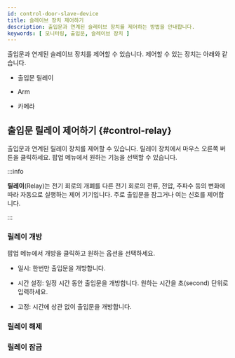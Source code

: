 ```yaml
---
id: control-door-slave-device
title: 슬레이브 장치 제어하기
description: 출입문과 연계된 슬레이브 장치를 제어하는 방법을 안내합니다.
keywords: [ 모니터링, 출입문, 슬레이브 장치 ]
---
```


출입문과 연계된 슬레이브 장치를 제어할 수 있습니다. 제어할 수 있는 장치는 아래와 같습니다.

* 출입문 릴레이

* Arm

* 카메라

## 출입문 릴레이 제어하기 {#control-relay}

출입문과 연계된 릴레이 장치를 제어할 수 있습니다. 릴레이 장치에서 마우스 오른쪽 버튼을 클릭하세요. 팝업 메뉴에서 원하는 기능을 선택할 수 있습니다.

:::info

<Glossary termid='relay'/>

**릴레이**(Relay)는 전기 회로의 개폐를 다른 전기 회로의 전류, 전압, 주파수 등의 변화에 따라 자동으로 실행하는 제어 기기입니다. 주로 출입문을 잠그거나 여는 신호를 제어합니다.

:::

### 릴레이 개방

팝업 메뉴에서 개방을 클릭하고 원하는 옵션을 선택하세요.

* <Cmd>일시</Cmd>: 한번만 출입문을 개방합니다.

* <Cmd>시간 설정</Cmd>: 일정 시간 동안 출입문을 개방합니다. 원하는 시간을 초(second) 단위로 입력하세요.

* <Cmd>고정</Cmd>: 시간에 상관 없이 출입문을 개방합니다.


### 릴레이 해제

### 릴레이 잠금
